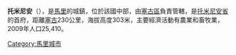 {{Coord|13|17|N|4|35|W|display=title}}

'''托米尼安'''（{{lang-fr|Tominian}}），是[[馬里|馬里]]的城鎮，位於該國中部，由[[塞古區|塞古區]]負責管轄，是[[托米尼安省|托米尼安省]]的首府，距離[[塞古|塞古]]230公里，海拔高度303米，主要經濟活動有農業和畜牧業，2009年人口25,410。

{{塞古區}}

[[Category:馬里城市|Category:馬里城市]]


{{Mali-geo-stub}}